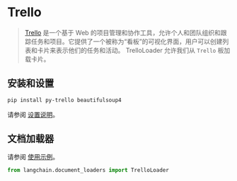 # Trello

> [Trello](https://www.atlassian.com/software/trello) 是一个基于 Web 的项目管理和协作工具，允许个人和团队组织和跟踪任务和项目。它提供了一个被称为“看板”的可视化界面，用户可以创建列表和卡片来表示他们的任务和活动。
> TrelloLoader 允许我们从 `Trello` 板加载卡片。


## 安装和设置

```bash
pip install py-trello beautifulsoup4
```

请参阅 [设置说明](/docs/modules/data_connection/document_loaders/integrations/trello.html)。


## 文档加载器

请参阅 [使用示例](/docs/modules/data_connection/document_loaders/integrations/trello.html)。

```python
from langchain.document_loaders import TrelloLoader
```
